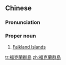 {{also|福克兰群岛|福克蘭羣島}}
==Chinese==
{{zh-forms|s=福克兰群岛|t2=福克蘭羣島|type=32}}

===Pronunciation===
{{zh-pron
|m=Fúkèlán Qúndǎo
|c=fuk1 hak1 laan4 kwan4 dou2
|cat=pn
}}

===Proper noun===
{{zh-proper noun}}

# [[Falkland Islands]]

{{zh-cat|Countries|Islands}}

[[tr:福克蘭群島]]
[[zh:福克蘭群島]]